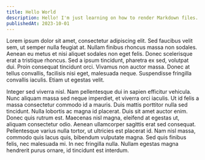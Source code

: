 ```yaml
---
title: Hello World
description: Hello! I'm just learning on how to render Markdown files.
publishedAt: 2023-10-01
---
```


Lorem ipsum dolor sit amet, consectetur adipiscing elit. Sed faucibus velit sem, ut semper nulla feugiat at. Nullam finibus rhoncus massa non sodales. Aenean eu metus et nisi aliquet sodales non eget felis. Donec scelerisque erat a tristique rhoncus. Sed a ipsum tincidunt, pharetra ex sed, volutpat dui. Proin consequat tincidunt orci. Vivamus non auctor massa. Donec at tellus convallis, facilisis nisi eget, malesuada neque. Suspendisse fringilla convallis iaculis. Etiam ut egestas velit.

Integer sed viverra nisl. Nam pellentesque dui in sapien efficitur vehicula. Nunc aliquam massa sed neque imperdiet, et viverra orci iaculis. Ut id felis a massa consectetur commodo id a mauris. Duis mattis porttitor nulla sed tincidunt. Nulla lobortis ac magna id placerat. Duis sit amet auctor enim. Donec quis rutrum est. Maecenas nisl magna, eleifend at egestas ut, aliquam consectetur odio. Aenean ullamcorper sagittis erat sed consequat. Pellentesque varius nulla tortor, ut ultricies est placerat id. Nam nisl massa, commodo quis lacus quis, bibendum vulputate magna. Sed quis finibus felis, nec malesuada mi. In nec fringilla nulla. Nullam egestas magna hendrerit purus ornare, id tincidunt est interdum.